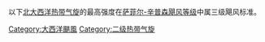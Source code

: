{{Saffir-Simpson small|align=right}}
以下[[北大西洋热带气旋|北大西洋热带气旋]]的最高强度在[[萨菲尔-辛普森飓风等级|萨菲尔-辛普森飓风等级]]中属三级飓风标准。

[[Category:大西洋颶風|Category:大西洋颶風]]
[[Category:二级热带气旋|Category:二级热带气旋]]